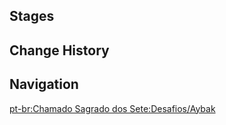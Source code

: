 {{Description|Certified player [[Aybak]]. An Eremite leader who can be found in Caravan Ribat. He is very skilled at Genius Invokation TCG, and they say he's very good at using matches of such to get to know new recruits. This has earned him their respect, and indeed, he is publicly regarded as a "big player" at the Caravan when it comes to the three standards of professionalism, martial prowess, and repute.|[[Map]] description}}
{{Genius Invokation TCG Character Stages Intro}}

==Stages==
{{Genius Invokation TCG Stages/Detailed|Aybak}}

==Change History==
{{Change History|3.7}}

==Navigation==
{{Genius Invokation TCG Stages Navbox}}
[[pt-br:Chamado Sagrado dos Sete:Desafios/Aybak]]